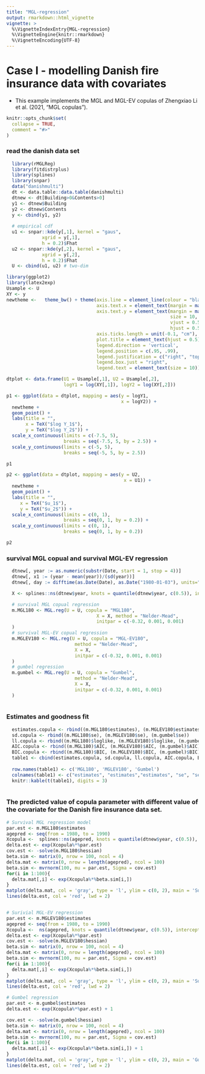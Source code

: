 ```yaml
---
title: "MGL-regression"
output: rmarkdown::html_vignette
vignette: >
  %\VignetteIndexEntry{MGL-regression}
  %\VignetteEngine{knitr::rmarkdown}
  %\VignetteEncoding{UTF-8}
---
```




# Case I - modelling Danish fire insurance data with covariates


- This example implements the MGL and MGL-EV copulas of Zhengxiao Li et al. (2021, “MGL copulas”).



```r
knitr::opts_chunk$set(
  collapse = TRUE,
  comment = "#>"
)
```

### read the danish data set

```r
  library(rMGLReg)
  library(fitdistrplus)
  library(splines)
  library(snpar)
  data("danishmulti")
  dt <- data.table::data.table(danishmulti)
  dtnew <- dt[Building>0&Contents>0]
  y1 <- dtnew$Building
  y2 <- dtnew$Contents
  y <- cbind(y1, y2)
  
  # empirical cdf
  u1 <- snpar::kde(y[,1], kernel = "gaus", 
             xgrid = y[,1],
             h = 0.2)$Fhat
  u2 <- snpar::kde(y[,2], kernel = "gaus", 
             xgrid = y[,2],
             h = 0.2)$Fhat
  U <- cbind(u1, u2) # two-dim

```


```r
library(ggplot2)
library(latex2exp)
Usample <- U
XY <- y
newtheme <-   theme_bw() + theme(axis.line = element_line(colour = "black"),
                                 axis.text.x = element_text(margin = margin(t = 0.25, unit = "cm")),
                                 axis.text.y = element_text(margin = margin(r = 0.25, unit = "cm"),
                                                            size = 10, 
                                                            vjust = 0.5, 
                                                            hjust = 0.5),
                                 axis.ticks.length = unit(-0.1, "cm"),
                                 plot.title = element_text(hjust = 0.5),
                                 legend.direction = 'vertical',
                                 legend.position = c(.95, .99),
                                 legend.justification = c("right", "top"),
                                 legend.box.just = "right",
                                 legend.text = element_text(size = 10)) 

dtplot <- data.frame(U1 = Usample[,1], U2 = Usample[,2],
                     logY1 = log(XY[,1]), logY2 = log(XY[,2]))

p1 <- ggplot(data = dtplot, mapping = aes(y = logY1, 
                                          x = logY2)) + 
  newtheme +
  geom_point() + 
  labs(title = "", 
       x = TeX("$log Y_1$"), 
       y = TeX("$log Y_2$")) +  
  scale_x_continuous(limits = c(-7.5, 5),
                     breaks = seq(-7.5, 5, by = 2.5)) +
  scale_y_continuous(limits = c(-5, 5),
                     breaks = seq(-5, 5, by = 2.5))

p1

p2 <- ggplot(data = dtplot, mapping = aes(y = U2, 
                                           x = U1)) + 
  newtheme +
  geom_point() + 
  labs(title = "", 
     x = TeX("$u_1$"), 
     y = TeX("$u_2$")) +  
  scale_x_continuous(limits = c(0, 1),
                     breaks = seq(0, 1, by = 0.2)) +
  scale_y_continuous(limits = c(0, 1),
                     breaks = seq(0, 1, by = 0.2))

p2


```




### survival MGL copual and survival MGL-EV regression
```r
  dtnew[, year := as.numeric(substr(Date, start = 1, stop = 4))]
  dtnew[, x1 := (year - mean(year))/(sd(year))]
  dtnew[, day := difftime(as.Date(Date), as.Date("1980-01-03"), units="days")]

  X <- splines::ns(dtnew$year, knots = quantile(dtnew$year, c(0.5)), intercept = T)
```


```r
  # survival MGL copual regression
  m.MGL180 <- MGL.reg(U = U, copula = "MGL180",
                                 X = X, method = "Nelder-Mead",
                                 initpar = c(-0.32, 0.001, 0.001)
  )
  # survival MGL-EV copual regression
  m.MGLEV180 <- MGL.reg(U = U, copula = "MGL-EV180",
                         method = "Nelder-Mead",
                         X = X,
                         initpar = c(-0.32, 0.001, 0.001)
  )
  # gumbel regression
  m.gumbel <- MGL.reg(U = U, copula = "Gumbel",
                         method = "Nelder-Mead",
                         X = X,
                         initpar = c(-0.32, 0.001, 0.001)
  )
  
```

### Estimates and goodness fit 
```r

  estimates.copula <- rbind((m.MGL180$estimates), (m.MGLEV180$estimates), (m.gumbel$estimates))
  sd.copula <- rbind((m.MGL180$se), (m.MGLEV180$se), (m.gumbel$se))
  ll.copula <- rbind((m.MGL180)$loglike, (m.MGLEV180)$loglike, (m.gumbel)$loglike)
  AIC.copula <- rbind((m.MGL180)$AIC, (m.MGLEV180)$AIC, (m.gumbel)$AIC)
  BIC.copula <- rbind((m.MGL180)$BIC, (m.MGLEV180)$BIC, (m.gumbel)$BIC)
  table1 <- cbind(estimates.copula, sd.copula, ll.copula, AIC.copula, BIC.copula)
  
  row.names(table1) <- c('MGL180', 'MGLEV180', 'Gumbel') 
  colnames(table1) <- c("estimates", "estimates","estimates", "se", "se","se",'loglike', 'AIC', 'BIC')
  knitr::kable(t(table1), digits = 3)
  
```



### The predicted value of copula parameter with different value of the covariate \textit{Year} for the Danish fire insurance data set.
```r
# Survival MGL regression model
par.est <- m.MGL180$estimates
agepred <- seq(from = 1980, to = 1990)
Xcopula <-  splines::ns(agepred, knots = quantile(dtnew$year, c(0.5)), intercept = T)
delta.est <- exp(Xcopula%*%par.est)
cov.est <- -solve(m.MGL180$hessian)
beta.sim <- matrix(0, nrow = 100, ncol = 4)
delta.mat <- matrix(0, nrow = length(agepred), ncol = 100)
beta.sim <- mvrnorm(100, mu = par.est, Sigma = cov.est)
for(i in 1:100){
  delta.mat[,i] <- exp(Xcopula%*%beta.sim[i,])
}
matplot(delta.mat, col = 'gray', type = 'l', ylim = c(0, 2), main = 'Survival MGL')
lines(delta.est, col = 'red', lwd = 2)


# Surivial MGL-EV regression
par.est <- m.MGLEV180$estimates
agepred <- seq(from = 1980, to = 1990)
Xcopula <-  ns(agepred, knots = quantile(dtnew$year, c(0.5)), intercept = T)
delta.est <- exp(Xcopula%*%par.est)
cov.est <- -solve(m.MGLEV180$hessian)
beta.sim <- matrix(0, nrow = 100, ncol = 4)
delta.mat <- matrix(0, nrow = length(agepred), ncol = 100)
beta.sim <- mvrnorm(100, mu = par.est, Sigma = cov.est)
for(i in 1:100){
  delta.mat[,i] <- exp(Xcopula%*%beta.sim[i,])
}
matplot(delta.mat, col = 'gray', type = 'l', ylim = c(0, 2), main = 'Survival MGL-EV')
lines(delta.est, col = 'red', lwd = 2)

# Gumbel regression
par.est <- m.gumbel$estimates
delta.est <- exp(Xcopula%*%par.est) + 1

cov.est <- -solve(m.gumbel$hessian)
beta.sim <- matrix(0, nrow = 100, ncol = 4)
delta.mat <- matrix(0, nrow = length(agepred), ncol = 100)
beta.sim <- mvrnorm(100, mu = par.est, Sigma = cov.est)
for(i in 1:100){
  delta.mat[,i] <- exp(Xcopula%*%beta.sim[i,]) + 1
}
matplot(delta.mat, col = 'gray', type = 'l', ylim = c(0, 2), main = 'Gumbel')
lines(delta.est, col = 'red', lwd = 2)


```

